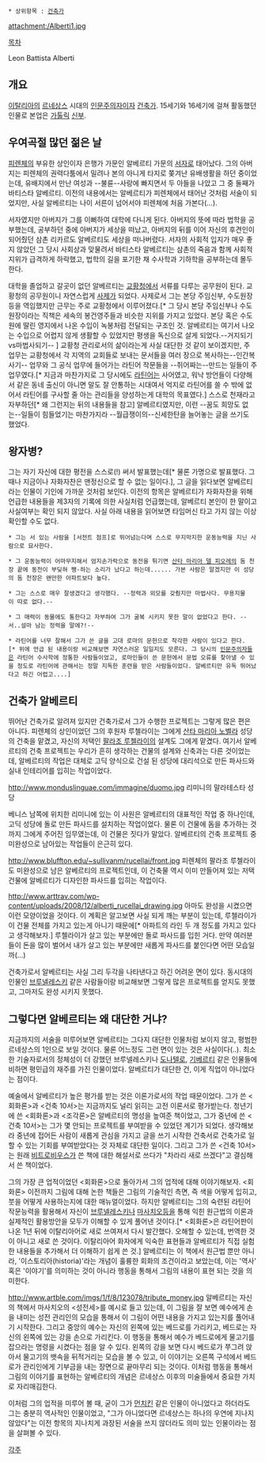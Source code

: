  * 상위항목 : [[건축가]]

attachment:/Alberti1.jpg


[[목차]]


Leon Battista Alberti

== 개요 ==
[[이탈리아]]의 [[르네상스]] 시대의 [[인문주의자]]이자 [[건축가]]. 15세기와 16세기에 걸쳐 활동했던 인물로 본업은 [[가톨릭]] [[신부]].

== 우여곡절 많던 젊은 날 ==
[[피렌체]]의 부유한 상인이자 은행가 가문인 알베르티 가문의 [[서자]]로 태어났다. 그의 아버지는 피렌체의 권력다툼에서 밀려나 본의 아니게 타지로 쫒겨난 유배생활을 하던 중이었는데, 유배지에서 만난 여성과 --불륜--사랑에 빠지면서 두 아들을 나았고 그 중 둘째가 바티스타 알베르티. 이전의 내용에서는 알베르티가 피렌체에서 태어난 것처럼 서술이 되었지만, 사실 알베르티는 나이 서른이 넘어서야 피렌체에 처음 가본다(...). 

서자였지만 아버지가 그를 이뻐하여 대학에 다니게 된다. 아버지의 뜻에 따라 법학을 공부했는데, 공부하던 중에 아버지가 세상을 떠났고, 아버지의 뒤를 이어 자신의 후견인이 되어줬던 삼촌 리카르도 알베르티도 세상을 떠나버렸다. 서자의 사회적 입지가 매우 좋지 않았던 그 당시 사회상과 맞물려서 바티스타 알베르티는 삼촌의 죽음과 함께 사회적 지위가 급격하게 하락했고, 법학의 길을 포기한 채 수사학과 기하학을 공부하는데 몰두한다.

대학을 졸업하고 갈곳이 없던 알베르티는 [[교황청]]에서 서류를 다루는 공무원이 된다. 교황청의 공무원이니 자연스럽게 [[사제]]가 되었다. 사제로서 그는 본당 주임신부, 수도원장등을 역임했지만 근무는 주로 교황청에서 이루어졌다.[* 그 당시 본당 주임신부나 수도원장이라는 직책은 세속의 봉건영주들과 비슷한 지위를 가지고 있었다. 본당 혹은 수도원에 딸린 영지에서 나온 수입이 녹봉처럼 전달되는 구조인 것. 알베르티는 여기서 나오는 수입으로 어렵지 않게 생활할 수 있었지만 평생을 독신으로 살게 되었다.--거지되기vs마법사되기-- ] 교황청 관리로서의 삶이라는게 사실 대단한 것 같이 보이겠지만, 주 업무는 교황청에서 각 지역의 교회들로 보내는 문서들을 여러 장으로 복사하는--인간복사기-- 업무와 그 공식 업무에 들어가는 라틴어 작문들을 --쥐어짜는--만드는 일들이 주 업무였다.[* 지금과 마찬가지로 그 당시에도 [[라틴어]]는 사어였고, 워낙 방언들이 다양해서 같은 동네 출신이 아니면 말도 잘 안통하는 시대여서 억지로 라틴어를 쓸 수 밖에 없어서 라틴어를 구사할 줄 아는 관리들을 양성하는게 대학의 목표였다.] 스스로 천재라고 자부하던[* 왜 그런지는 뒤의 내용들을 참고] 알베르티였지만, 이런 --꿈도 희망도 없는--일들이 힘들었기는 마찬가지라 --월급쟁이의--신세한탄을 늘어놓는 글을 쓰기도 했었다.

== 왕자병? ==
그는 자기 자신에 대한 평전을 스스로(!) 써서 발표했는데[* 물론 가명으로 발표했다. 그 때나 지금이나 자화자찬은 맨정신으로 할 수 없는 일이다.], 그 글을 읽다보면 알베르티라는 인물이 기인에 가까운 것처럼 보인다. 이전의 항목은 알베르티가 자화자찬을 위해 언급한 내용들을 제3자의 기록에 의한 사실처럼 언급했는데, 알베르티 본인이 한 말이고 사실여부는 확인 되지 않았다. 사실 아래 내용을 읽어보면 타임머신 타고 가지 않는 이상 확인할 수도 없다.

 * 그는 서 있는 사람을 [서전트 점프]로 뛰어넘는다며 스스로 무지막지한 운동능력을 지닌 사람으로 묘사한다.

 * 그 운동능력이 어마무지해서 엄지손가락으로 동전을 튀기면 [[산타 마리아 델 피오레]]의 돔 천장 끝에 동전이 부딪혀 쨍-하는 소리가 났다고 하는데...... 가본 사람은 알겠지만 이 성당의 돔 천장은 왠만한 아파트보다 높다.

 * 그는 스스로 매우 잘생겼다고 생각했다. --정력과 외모를 갖췄지만 마법사다. 무용지물이 따로 없다.--

 * 그 매력이 동물에도 통한다고 자부하여 그가 굴복 시키지 못한 말이 없었다고 한다. --서..설마 남는 정력을 말에?!--

 * 라틴어를 너무 잘해서 그가 쓴 글을 고대 로마의 문헌으로 착각한 사람이 있다고 한다.[* 위에 언급 된 내용이랑 비교해보면 자연스러운 일일지도 모른다. 그 당시의 [[인문주의자]]들은 라틴어 수사학에 정통한 사람들이었고, 로마인들이 쓴 문헌에서 문법 오류를 찾아낼 수 있을 정도로 라틴어에 관해서는 정말 지독한 훈련을 받은 사람들이었다. 알베르티만 유독 뛰어났다고 하긴 어렵고....]

== 건축가 알베르티 == 
뛰어난 건축가로 알려져 있지만 건축가로서 그가 수행한 프로젝트는 그렇게 많은 편은 아니다. 피렌체의 상인이었던 그의 후원자 루첼라이는 그에게 [[산타 마리아 노벨라]] 성당의 건축을 맡겼고, 자신의 저택인 [[팔라조 루첼라이]]의 설계도 그에게 맡겼다. 여기서 알베르티의 건축 프로젝트는 우리가 흔히 생각하는 건물의 설계와 신축과는 다른 것이었는데, 알베르티의 작업은 대체로 고딕 양식으로 건설 된 성당에 대리석으로 만든 파사드와 실내 인테리어를 입히는 작업이었다.

http://www.monduslinguae.com/immagine/duomo.jpg
리미니의 말라테스타 성당

베니스 남쪽에 위치한 리미니에 있는 이 사원은 알베르티의 대표적인 작업 중 하나인데, 고딕 성당에 돌로 만든 파사드를 설치하는 작업이었다. 물론 이 건물에 돔을 추가하는 것까지 그에게 주어진 임무였는데, 이 건물은 짓다가 말았다. 알베르티의 건축 프로젝트 중 미완성으로 남아있는 작업들이 은근히 있다. 

http://www.bluffton.edu/~sullivanm/rucellai/front.jpg
피렌체의 팔라조 루첼라이도 미완성으로 남은 알베르티의 프로젝트인데, 이 건축물 역시 이미 만들어져 있는 저택 건물에 알베르티가 디자인한 파사드를 입히는 작업이다.

http://www.arttrav.com/wp-content/uploads/2008/12/alberti_rucellai_drawing.jpg
아마도 완성을 시켰으면 이런 모양이었을 것이다. 이 계획은 알고보면 사실 되게 깨는 부분이 있는데, 루첼라이가 이 건물 전체를 가지고 있는게 아니기 때문에[* 아파트의 라인 두 개 정도를 가지고 있다고 생각해보자.] 루첼라이가 살고 있는 부분에만 돌로 파사드를 입힌 거다. 만약 여러분들이 돈을 많이 벌어서 내가 살고 있는 부분에만 새롭게 파사드를 붙인다면 어떤 모습일까(...)

건축가로서 알베르티는 사실 그리 두각을 나타낸다고 하긴 어려운 면이 있다. 동시대의 인물인 [[브루넬레스키]] 같은 사람들이랑 비교해보면 그렇게 많은 프로젝트를 얻지도 못했고, 그마저도 완성 시키지 못했다.

== 그렇다면 알베르티는 왜 대단한 거냐? ==
지금까지의 서술을 미루어보면 알베르티는 그다지 대단한 인물처럼 보이지 않고, 평범한 르네상스의 1인으로 보일 것이다. 물론 어느정도 그런 면이 있는 것은 사실이다(..). 최소한 기술자로서의 정체성이 더 강했던 브루넬레스키나 [[도나텔로]], [[기베르티]] 같은 인물들에 비하면 평민급의 재주를 가진 인물이었다. 알베르티가 대단한 건, 이게 직업이 아니었다는 점이다. 

예술에서 알베르티가 높은 평가를 받는 것은 이론가로서의 작업 때문이었다. 그가 쓴 <회화론>과 <건축 10서>는 지금까지도 널리 읽히는 고전 이론서로 평가받는다. 청년기에 쓴 <회화론>과 <조각론>은 알베르티의 명성을 높여준 책이었고, 그가 중년에 쓴 <건축 10서>는 그가 몇 안되는 프로젝트를 부여받을 수 있었던 계기가 되었다. 생각해보라 중년에 접어든 사람이 새롭게 관심을 가지고 글을 쓰기 시작한 건축서로 건축가로 일할 수 있는 기회를 부여받았다는 것 자체로 대단한 일이다. 그리고 그가 쓴 <건축 10서>는 원래 [[비트로비우스]]가 쓴 책에 대한 해설서로 쓰다가 "차라리 새로 쓰겠다"고 결심해서 쓴 책이었다.

그의 가장 큰 업적이었던 <회화론>으로 돌아가서 그의 업적에 대해 이야기해보자. <회화론> 이전까지 그림에 대해 논한 책들은 그림의 기술적인 측면, 즉 색을 어떻게 입히고, 붓을 어떻게 사용하는지에 대한 매뉴얼이었다. 하지만 알베르티는 그의 숙련된 라틴어 작문능력을 활용해서 자신이 [[브루넬레스키]]나 [[마사치오]]등을 통해 익힌 원근법의 이론과 실제적인 활용방안을 모두가 이해할 수 있게 풀어낸 것이다.[* <회화론>은 라틴어판이 나온 1년 뒤에 이탈리아어로 새로 쓰여져서 다시 발간했다. 오해할 수 있는데, 번역한 것이 아니고 새로 쓴 것이다. 이탈리아어 화자에게 익숙한 표현들과 알베르티가 직접 실험한 내용들을 추가해서 더 이해하기 쉽게 쓴 것.] 알베르티는 이 책에서 원근법 뿐만 아니라, '이스토리아(historia)'라는 개념이 훌륭한 회화의 조건이라고 보았는데, 이는 '역사' 혹은 '이야기'를 의미하는 것이 아니라 행동을 통해서 그림의 내용이 표현 되는 것을 의미한다.

http://www.artble.com/imgs/1/f/8/123078/tribute_money.jpg
알베르티는 자신의 책에서 마사치오의 <성전세>를 예시로 들고 있는데, 이 그림을 잘 보면 예수에게 손을 내미는 성전 관리인의 모습을 통해서 이 그림이 어떤 내용을 가지고 있는지를 풀어내기 시작한다. 그리고 중앙의 예수는 자신의 왼쪽에 있는 베드로를 가리키고, 베드로는 자신의 왼쪽에 있는 강을 손으로 가리킨다. 이 행동을 통해서 예수가 베드로에게 물고기를 잡으라는 명령을 시켰다는 점을 알 수 있다. 왼쪽의 강을 보면 다시 베드로가 쭈그려 앉아서 물고기의 뱃속을 뒤적거리는 모습을 볼 수 있고, 이 이야기는 오른쪽 구석에서 베드로가 관리인에게 기부금을 내는 장면으로 끝마무리 되는 것이다. 이처럼 행동을 통해서 그림의 이야기를 표현하는 알베르티의 개념은 르네상스 이후의 미술들에서 중요한 가치로 자리매김한다.

이처럼 그의 업적을 미루어 볼 때, 굳이 그가 [[먼치킨]] 같은 인물이 아니었다고 하더라도 그는 충분히 역사적인 인물이었고, "그가 아니었다면 르네상스는 하나의 우연에 지나지 않았다"는 이전 항목의 지나치게 과장된 서술을 쓰지 않더라도 의미 있는 인물이라는 점을 살펴볼 수 있다.

[[각주]]
